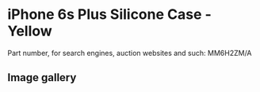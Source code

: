 # iPhone 6s Plus Silicone Case - Yellow

Part number, for search engines, auction websites and such: MM6H2ZM/A

## Image gallery

<div style={{ width: "768px" }}>
  <GalleryComponent
    images={[
      {
        original: "/everysource/MM6H2",
        thumbnail: "/everypreview/MM6H2",
      },
      {
        original: "/everysource/MM6H2_AV1_GOLD",
        thumbnail: "/everypreview/MM6H2_AV1_GOLD",
      },
      {
        original: "/everysource/MM6H2_AV1_SILVER",
        thumbnail: "/everypreview/MM6H2_AV1_SILVER",
      },
      {
        original: "/everysource/MM6H2_AV1_SPACE_GRAY",
        thumbnail: "/everypreview/MM6H2_AV1_SPACE_GRAY",
      }
    ]}
  />
</div>